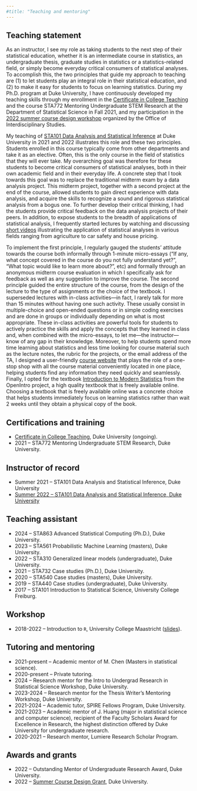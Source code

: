```yaml
---
#title: "Teaching and mentoring"
---
```


## Teaching statement

As an instructor, I see my role as taking students to the next step of their statistical education, whether it is an intermediate course in statistics, an undergraduate thesis, graduate studies in statistics or a statistics-related field, or simply become everyday critical consumers of statistical analyses. To accomplish this, the two principles that guide my approach to teaching are (1) to let students play an integral role in their statistical education, and (2) to make it easy for students to focus on learning statistics. During my Ph.D. program at Duke University, I have continuously developed my teaching skills through my enrollment in the [Certificate in College Teaching](https://gradschool.duke.edu/professional-development/programs/certificate-college-teaching/) and the course STA772 Mentoring Undergraduate STEM Research at the Department of Statistical Science in Fall 2021, and my participation in the [2022 summer course design workshop](https://sites.duke.edu/interdisciplinary/2021/11/02/new-opportunity-summer-course-development-grants/) organized by the Office of Interdisciplinary Studies.

My teaching of [STA101 Data Analysis and Statistical Inference](https://rmorsomme.github.io/website/) at Duke University in 2021 and 2022 illustrates this role and these two principles. Students enrolled in this course typically come from other departments and take it as an elective. Often, this is the only course in the field of statistics that they will ever take. My overarching goal was therefore for these students to become critical consumers of statistical analyses, both in their own academic field and in their everyday life. A concrete step that I took towards this goal was to replace the traditional midterm exam by a data analysis project. This midterm project, together with a second project at the end of the course, allowed students to gain direct experience with data analysis, and acquire the skills to recognize a sound and rigorous statistical analysis from a bogus one. To further develop their critical thinking, I had the students provide critical feedback on the data analysis projects of their peers. In addition, to expose students to the breadth of applications of statistical analysis, I frequently started lectures by watching and discussing [short videos](https://rmorsomme.github.io/website/slides/applications.html#/title-slide) illustrating the application of statistical analyses in various fields ranging from agriculture to car safety and house pricing.

To implement the first principle, I regularly gauged the students' attitude towards the course both informally through 1-minute micro-essays ("If any, what concept covered in the course do you not fully understand yet?", "What topic would like to learn more about?", etc) and formally through an anonymous midterm course evaluation in which I specifically ask for feedback as well as any suggestion to improve the course. The second principle guided the entire structure of the course, from the design of the lecture to the type of assignments or the choice of the textbook. I superseded lectures with in-class activities—in fact, I rarely talk for more than 15 minutes without having one such activity. These usually consist in multiple-choice and open-ended questions or in simple coding exercises and are done in groups or individually depending on what is most appropriate. These in-class activities are powerful tools for students to actively practice the skills and apply the concepts that they learned in class and, when combined with the micro-essays, to let me—the instructor—know of any gap in their knowledge. Moreover, to help students spend more time learning about statistics and less time looking for course material such as the lecture notes, the rubric for the projects, or the email address of the TA, I designed a user-friendly [course website](https://rmorsomme.github.io/website/) that plays the role of a one-stop shop with all the course material conveniently located in one place, helping students find any information they need quickly and seamlessly. Finally, I opted for the textbook [Introduction to Modern Statistics](https://openintro-ims.netlify.app/) from the OpenIntro project, a high quality textbook that is freely available online. Choosing a textbook that is freely available online was a concrete choice that helps students immediately focus on learning statistics rather than wait 2 weeks until they obtain a physical copy of the book.

## Certifications and training

-   [Certificate in College Teaching](https://gradschool.duke.edu/professional-development/programs/certificate-college-teaching/), Duke University (ongoing).
-   2021 – STA772 Mentoring Undergraduate STEM Research, Duke University.

## Instructor of record

-   Summer 2021 – STA101 Data Analysis and Statistical Inference, Duke University
-   [Summer 2022 – STA101 Data Analysis and Statistical Inference, Duke University](https://rmorsomme.github.io/website/)

## Teaching assistant

-   2024 – STA863 Advanced Statistical Computing (Ph.D.), Duke University.
-   2023 – STA561 Probabilistic Machine Learning (masters), Duke University.
-   2022 – STA310 Generalized linear models (undergraduate), Duke University.
-   2021 – STA732 Case studies (Ph.D.), Duke University.
-   2020 – STA540 Case studies (masters), Duke University.
-   2019 – STA440 Case studies (undergraduate), Duke University.
-   2017 – STA101 Introduction to Statistical Science, University College Freiburg.

## Workshop

-   2018-2022 – Introduction to `R`, University College Maastricht ([slides](/documents/Intro%20to%20R.html)).

## Tutoring and mentoring

-   2021-present – Academic mentor of M. Chen (Masters in statistical science).
-   2020-present – Private tutoring.
-   2024 – Research mentor for the Intro to Undergrad Research in Statistical Science Workshop, Duke University.
-   2023-2024 – Research mentor for the Thesis Writer's Mentoring Workshop, Duke University.
-   2021-2024 – Academic tutor, SPIRE Fellows Program, Duke University.
-   2021-2023 – Academic mentor of J. Huang (major in statistical science and computer science), recipient of the Faculty Scholars Award for Excellence in Research, the highest distinction offered by Duke University for undergraduate research.
-   2020-2021 – Research mentor, Lumiere Research Scholar Program.

## Awards and grants

-   2022 – Outstanding Mentor of Undergraduate Research Award, Duke University.
-   2022 – [Summer Course Design Grant](https://interdisciplinary.duke.edu/opportunities/summer-course-development-grants/), Duke University.
